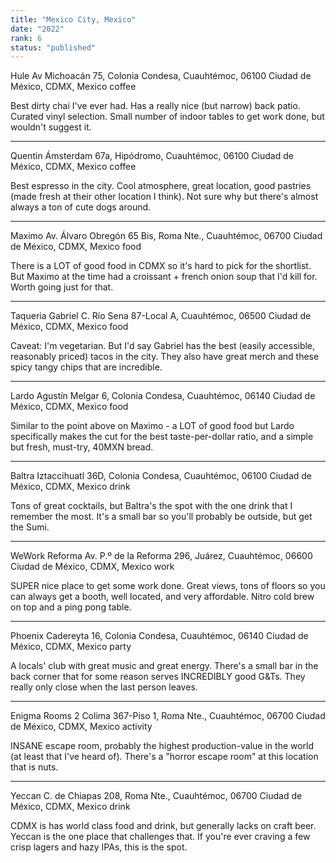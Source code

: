 ```yaml
---
title: "Mexico City, Mexico"
date: "2022"
rank: 6
status: "published"
---
```


Hule
Av Michoacán 75, Colonia Condesa, Cuauhtémoc, 06100 Ciudad de México, CDMX, Mexico
coffee

Best dirty chai I've ever had. Has a really nice (but narrow) back patio. Curated vinyl selection. Small number of indoor tables to get work done, but wouldn't suggest it.

---

Quentin
Ámsterdam 67a, Hipódromo, Cuauhtémoc, 06100 Ciudad de México, CDMX, Mexico
coffee

Best espresso in the city. Cool atmosphere, great location, good pastries (made fresh at their other location I think). Not sure why but there's almost always a ton of cute dogs around.

---

Maximo
Av. Álvaro Obregón 65 Bis, Roma Nte., Cuauhtémoc, 06700 Ciudad de México, CDMX, Mexico
food

There is a LOT of good food in CDMX so it's hard to pick for the shortlist. But Maximo at the time had a croissant + french onion soup that I'd kill for. Worth going just for that.

---

Taqueria Gabriel
C. Río Sena 87-Local A, Cuauhtémoc, 06500 Ciudad de México, CDMX, Mexico
food

Caveat: I'm vegetarian. But I'd say Gabriel has the best (easily accessible, reasonably priced) tacos in the city. They also have great merch and these spicy tangy chips that are incredible.

---

Lardo
Agustín Melgar 6, Colonia Condesa, Cuauhtémoc, 06140 Ciudad de México, CDMX, Mexico
food

Similar to the point above on Maximo - a LOT of good food but Lardo specifically makes the cut for the best taste-per-dollar ratio, and a simple but fresh, must-try, 40MXN bread.

---

Baltra
Iztaccihuatl 36D, Colonia Condesa, Cuauhtémoc, 06100 Ciudad de México, CDMX, Mexico
drink

Tons of great cocktails, but Baltra's the spot with the one drink that I remember the most. It's a small bar so you'll probably be outside, but get the Sumi.

---

WeWork Reforma
Av. P.º de la Reforma 296, Juárez, Cuauhtémoc, 06600 Ciudad de México, CDMX, Mexico
work

SUPER nice place to get some work done. Great views, tons of floors so you can always get a booth, well located, and very affordable. Nitro cold brew on top and a ping pong table.

---

Phoenix
Cadereyta 16, Colonia Condesa, Cuauhtémoc, 06140 Ciudad de México, CDMX, Mexico
party

A locals' club with great music and great energy. There's a small bar in the back corner that for some reason serves INCREDIBLY good G&Ts. They really only close when the last person leaves.

---

Enigma Rooms 2
Colima 367-Piso 1, Roma Nte., Cuauhtémoc, 06700 Ciudad de México, CDMX, Mexico
activity

INSANE escape room, probably the highest production-value in the world (at least that I've heard of). There's a "horror escape room" at this location that is nuts.

---

Yeccan
C. de Chiapas 208, Roma Nte., Cuauhtémoc, 06700 Ciudad de México, CDMX, Mexico
drink

CDMX is has world class food and drink, but generally lacks on craft beer. Yeccan is the one place that challenges that. If you're ever craving a few crisp lagers and hazy IPAs, this is the spot.